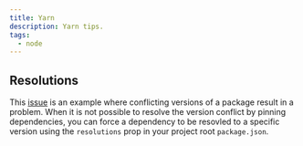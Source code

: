 ```yaml
---
title: Yarn
description: Yarn tips.
tags:
  - node
---
```


## Resolutions

This [issue](https://github.com/system-ui/theme-ui/issues/1345) is an example
where conflicting versions of a package result in a problem. When it is not
possible to resolve the version conflict by pinning dependencies, you can force
a dependency to be resovled to a specific version using the `resolutions` prop
in your project root `package.json`.
